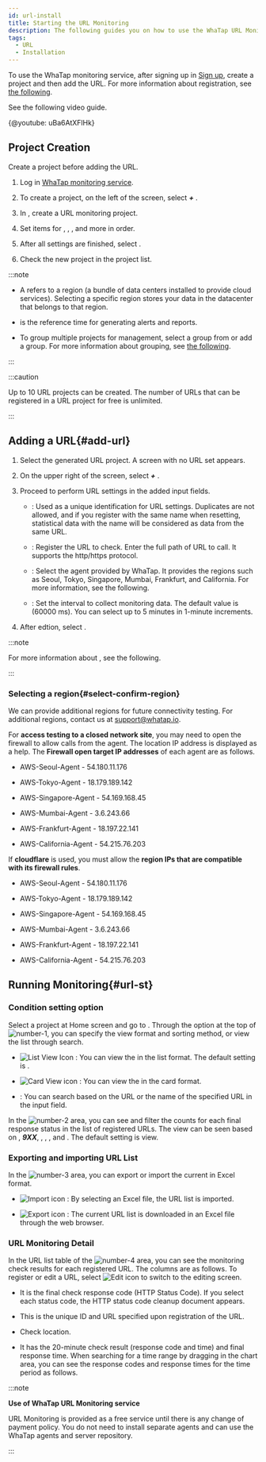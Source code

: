 ```yaml
---
id: url-install
title: Starting the URL Monitoring
description: The following guides you on how to use the WhaTap URL Monitoring service.
tags:
  - URL
  - Installation
---
```



To use the WhaTap monitoring service, after signing up in [Sign up](https://www.whatap.io/en/signup/), create a project and then add the URL. For more information about registration, see [the following](../account/account-manage).

See the following video guide.

{@youtube: uBa6AtXFlHk}

## Project Creation

Create a project before adding the URL.

1. Log in [WhaTap monitoring service](https://service.whatap.io).

2. To create a project, on the left of the screen, select **_+_** <Cmdname sid="project_add_btn" className="uitext" />.

3. In <Cmdname sid="TTL07073" className="uitext" />, create a URL monitoring project.

4. Set items for <Cmdname sid="project_name" className="uitext" />, <Cmdname sid="data_server_region" className="uitext" />, <Cmdname sid="project_time_zone" className="uitext" />, and more in order.

   <ImgLang img='url-project.png' desc='URL Monitoring Project' />

5. After all settings are finished, select <Cmdname sid="creating_a_project" className="uitext" />.

6. Check the new project in the project list.

:::note

- A <Cmdname sid="data_server_region" className="uitext" /> refers to a region (a bundle of data centers installed to provide cloud services). Selecting a specific region stores your data in the datacenter that belongs to that region.

- <Cmdname sid="project_time_zone" className="uitext" /> is the reference time for generating alerts and reports.

- To group multiple projects for management, select a group from <Cmdname sid="project_groups" className="uitext" /> or add a group. For more information about grouping, see [the following](../project/group).

:::

:::caution

Up to 10 URL projects can be created. The number of URLs that can be registered in a URL project for free is unlimited.

:::

## Adding a URL{#add-url}

1. Select the generated URL project. A screen with no URL set appears.

2. On the upper right of the screen, select **_+_** <Cmdname sid="add_url" className="uitext" />. 

3. Proceed to perform URL settings in the added input fields.

   <ImgLang img='url-input-field.png' desc='URL input field' />

   - <Cmdname sid="name" className="uitext" />: Used as a unique identification for URL settings. Duplicates are not allowed, and if you register with the same name when resetting, statistical data with the name will be considered as data from the same URL.

   - <Cmdname sid="url" className="uitext" />: Register the URL to check. Enter the full path of URL to call. It supports the http/https protocol.

   - <Cmdname sid="check_location" className="uitext" />: Select the agent provided by WhaTap. It provides the regions such as Seoul, Tokyo, Singapore, Mumbai, Frankfurt, and California. For more information, see <Link to="#select-confirm-region">the following</Link>.

   - <Cmdname sid="collection_cycle" className="uitext" />: Set the interval to collect monitoring data. The default value is <Cmdname sid="1_min" className="uitext" />(60000 ms). You can select up to 5 minutes in 1-minute increments.

4. After edtion, select <Cmdname sid="save" className="uitext" />.

:::note

For more information about <Cmdname sid="event_setting" className="uitext" />, see <Link to='url-event'>the following</Link>.

:::

### Selecting a region{#select-confirm-region}

We can provide additional regions for future connectivity testing. For additional regions, contact us at support@whatap.io.

For **access testing to a closed network site**, you may need to open the firewall to allow calls from the agent. The location IP address is displayed as a help. The **Firewall open target IP addresses** of each agent are as follows.

- AWS-Seoul-Agent - 54.180.11.176

- AWS-Tokyo-Agent - 18.179.189.142

- AWS-Singapore-Agent - 54.169.168.45

- AWS-Mumbai-Agent - 3.6.243.66

- AWS-Frankfurt-Agent - 18.197.22.141

- AWS-California-Agent - 54.215.76.203

If **cloudflare** is used, you must allow the **region IPs that are compatible with its firewall rules**.

- AWS-Seoul-Agent - 54.180.11.176

- AWS-Tokyo-Agent - 18.179.189.142

- AWS-Singapore-Agent - 54.169.168.45

- AWS-Mumbai-Agent - 3.6.243.66

- AWS-Frankfurt-Agent - 18.197.22.141

- AWS-California-Agent - 54.215.76.203 

## Running Monitoring{#url-st}

<ImgLang img='url-monitoring.png' desc='URL Monitoring screen' />

### Condition setting option

Select a project at Home screen and go to <Cmdname sid="url_list" className="uitext" />. Through the option at the top of ![number-1](/img/number-01.png), you can specify the view format and sorting method, or view the list through search.

- ![List View Icon](/img/ic-list.svg) <Cmdname sid="list_view" className="uitext" />: You can view the <Cmdname sid="url_list" className="uitext" /> in the list format. The default setting is <Cmdname sid="list_view" className="uitext" />. 

- ![Card View icon](/img/ic-project.svg) <Cmdname sid="card_view" className="uitext" />: You can view the <Cmdname sid="url_list" className="uitext" /> in the card format.

- <Cmdname sid="search" className="uitext" />: You can search based on the URL or the name of the specified URL in the input field.

In the ![number-2](/img/number-02.png) area, you can see and filter the counts for each final response status in the list of registered URLs. The view can be seen based on <Cmdname sid="status_total" className="uitext" />, **_9XX_**, <Cmdname sid="status_5xx" className="uitext" />, <Cmdname sid="status_4xx" className="uitext" />, <Cmdname sid="status_3xx" className="uitext" />, and <Cmdname sid="status_2xx" className="uitext" />. The default setting is <Cmdname sid="status_total" className="uitext" /> view.

### Exporting and importing URL List

In the ![number-3](/img/number-03.png) area, you can export or import the current <Cmdname sid="url_list" className="uitext" /> in Excel format. 

- ![Import icon](/img/ico-import.svg) <Cmdname sid="import" className="uitext" />: By selecting an Excel file, the URL list is imported. 

- ![Export icon](/img/ico-export.svg) <Cmdname sid="export" className="uitext" />: The current URL list is downloaded in an Excel file through the web browser.

### URL Monitoring Detail

In the URL list table of the ![number-4](/img/number-04.png) area, you can see the monitoring check results for each registered URL. The columns are as follows. To register or edit a URL, select ![Edit icon](/img/ic-edit.svg) <Cmdname sid="edit_url" className="uitext" /> to switch to the editing screen.

- <Cmdname sid="current_status" className="uitext" />

  It is the final check response code (HTTP Status Code). If you select each status code, the HTTP status code cleanup document appears.

- <Cmdname sid="name_and_url" className="uitext" />

  This is the unique ID and URL specified upon registration of the URL.

- <Cmdname sid="check_region" className="uitext" />

  Check location.

- <Cmdname sid="elapsed" className="uitext" />

  It has the 20-minute check result (response code and time) and final response time. When searching for a time range by dragging in the chart area, you can see the response codes and response times for the time period as follows.

  <ImgLang img='url-monitoring-dt.png' desc='Detail' />

:::note 

**Use of WhaTap URL Monitoring service**

URL Monitoring is provided as a free service until there is any change of payment policy. You do not need to install separate agents and can use the WhaTap agents and server repository.

:::
